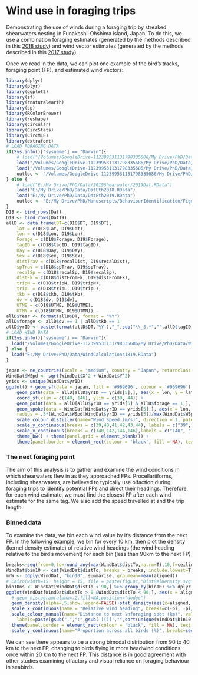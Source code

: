 # Wind use in foraging trips

Demonstrating the use of winds during a foraging trip by streaked shearwaters nesting in Funakoshi-Ohshima island, Japan. To do this, we use a combination foraging estimates (generated by the methods described in this [2018 study](https://journals.plos.org/plosone/article?id=10.1371/journal.pone.0254454)) and wind vector estimates (generated by the methods described in this [2017 study](https://www.science.org/doi/10.1126/sciadv.1700097)).

Once we read in the data, we can plot one example of the bird's tracks, foraging point (FP), and estimated wind vectors:

```r
library(dplyr)
library(plyr)
library(ggplot2)
library(sf)
library(rnaturalearth)
library(sp)
library(RColorBrewer)
library(reshape)
library(circular)
library(CircStats)
library(CircMLE)
library(extrafont)
# LOAD FORAGING DATA
if(Sys.info()['sysname'] == "Darwin"){
    # load("/Volumes/GoogleDrive-112399531131798335686/My Drive/PhD/Data/2019Shearwater/2019Dat.RData")
    load("/Volumes/GoogleDrive-112399531131798335686/My Drive/PhD/Data/DatEth2018.RData")
    load("/Volumes/GoogleDrive-112399531131798335686/My Drive/PhD/Data/DatEth2019.RData")
    outloc <- "/Volumes/GoogleDrive-112399531131798335686/My Drive/PhD/Manuscripts/BehaviourIdentification/Figures/"
} else {
    # load("E:/My Drive/PhD/Data/2019Shearwater/2019Dat.RData")
    load("E:/My Drive/PhD/Data/DatEth2018.RData")
    load("E:/My Drive/PhD/Data/DatEth2019.RData")
    outloc <- "E:/My Drive/PhD/Manuscripts/BehaviourIdentification/Figures/"
}
D18 <- bind_rows(Dat)
D19 <- bind_rows(Dat19)
allD <- data.frame(DT=c(D18$DT, D19$DT),
    lat = c(D18$Lat, D19$Lat),
    lon = c(D18$Lon, D19$Lon),
    Forage = c(D18$Forage, D19$Forage),
    tagID = c(D18$tagID, D19$tagID),
    Day = c(D18$Day, D19$Day),
    Sex = c(D18$Sex, D19$Sex),
    distTrav = c(D18$recalDist, D19$recalDist),
    spTrav = c(D18$spTrav, D19$spTrav),
    recalSp = c(D18$recalSp, D19$recalSp),
    distFk = c(D18$distFromFk, D19$distFromFk),
    tripN = c(D18$tripN, D19$tripN),
    tripL = c(D18$tripL, D19$tripL),
    tkb = c(D18$tkb, D19$tkb),
    dv = c(D18$dv, D19$dv),
    UTME = c(D18$UTME, D19$UTME),
    UTMN = c(D18$UTMN, D19$UTMN))
allD$Year <- format(allD$DT, format = "%Y")
allD$forage <- allD$dv == 1 | allD$tkb == 1
allD$yrID <- paste(format(allD$DT,'%Y'),"_",sub("\\_S.*","",allD$tagID),sep="")
# LOAD WIND DATA
if(Sys.info()['sysname'] == "Darwin"){
  load("/Volumes/GoogleDrive-112399531131798335686/My Drive/PhD/Data/WindCalculations1819.RData")
} else {
  load("E:/My Drive/PhD/Data/WindCalculations1819.RData")
}
```

```r
japan <- ne_countries(scale = "medium", country = "Japan", returnclass = "sf")
WindDat$WSpd <- sqrt(WindDat$X^2 + WindDat$Y^2)
yrids <- unique(WindDat$yrID)
ggplot() + geom_sf(data = japan, fill = '#969696', colour = '#969696') +
    geom_path(data = allD[allD$yrID == yrids[5],], aes(x = lon, y = lat)) +
    coord_sf(xlim = c(140, 146), ylim = c(39, 44)) +
    geom_point(data = allD[allD$yrID == yrids[5] & allD$forage == 1,], aes(x = lon, y = lat), pch = 21, fill = "deepskyblue") + # nolint
    geom_spoke(data = WindDat[WindDat$yrID == yrids[5],], aes(x = lon, y = lat, colour = WSpd, angle = WHead), arrow = arrow(length = unit(0.05,"inches")),
    radius = .5*(WindDat$WSpd[WindDat$yrID == yrids[5]]/max(WindDat$WSpd[WindDat$yrID == yrids[5]]))) +
    scale_colour_distiller(name="Wind Speed (m/s)", direction = 1, palette = "YlOrRd") +
    scale_y_continuous(breaks = c(39,40,41,42,43,44), labels = c("39","40","41","42","43","44"), name = paste("Latitude (","\u00b0N",")", sep = "")) +
    scale_x_continuous(breaks = c(140,142,144,146),labels = c("140", "142", "144", "146"), name = paste("Longitude (","\u00b0E",")", sep = "")) +
    theme_bw() + theme(panel.grid = element_blank()) +
    theme(panel.border = element_rect(colour = 'black', fill = NA), text = element_text(face="plain",size = 12), axis.text = element_text(size = 12))
```

### The next foraging point

The aim of this analysis is to gather and examine the wind conditions in which shearwaters flew in as they approached FPs. Procellariiforms, including shearwaters, are believed to typically use olfaction during foraging trips to identify potential FPs and direct their headings. Therefore, for each wind estimate, we must find the closest FP after each wind estimate for the same tag. We also add the speed travelled at and the trip length.

### Binned data

To examine the data, we bin each wind value by it's distance from the next FP. In the following example, we bin for every 10 km, then plot the density (kernel density estimate) of relative wind headings (the wind heading relative to the bird's movement) for each bin (less than 90km to the next FP)

```r
breaks<-seq(from=0,to=round_any(max(WindDat$distTo,na.rm=T),10,f=ceiling),by=10)
WindDat$bin10 <- cut(WindDat$distTo, breaks = breaks, include.lowest=T,right=F)
mnW <- ddply(WindDat, "bin10", summarise, grp.mean=mean(aligned))
# Cairo(width=15, height = 15, file = paste(figLoc,"DistRelDensity.svg",sep=""),type="svg", bg = "transparent", dpi = 300, units="in")
bin10ns <- WindDat[WindDat$distTo < 90,] %>% group_by(bin10) %>% dplyr::summarise(length(unique(yrID)))
ggplot(WindDat[WindDat$distTo > 0 &WindDat$distTo < 90,], aes(x = aligned, colour = bin10)) +#max(WindDat$distTo),], aes(x = aligned, colour = bin10)) +
  # geom_histogram(alpha=.2,fill=NA,position="dodge")
  geom_density(alpha=.5,show.legend=FALSE)+stat_density(aes(x=aligned, colour=bin10), size=1.1, geom="line",position="identity") +
  scale_x_continuous(name = "Relative wind heading", breaks=c(-pi, -pi/2, 0, pi/2, pi), labels=c("Tail","Side","Head","Side","Tail")) + ylab("") + theme_bw() + theme(panel.grid = element_blank()) +
  scale_colour_manual(name="Distance to next \nforaging spot (km)", values = rev(brewer.pal(9,"Blues")),
    labels=paste(gsub(",",":",gsub('[[)]',"",sort(unique(WindDat$bin10[WindDat$distTo < 90])))),", (", as.character(unlist(bin10ns[,2])),")",sep="")) +
  theme(panel.border = element_rect(colour = 'black', fill = NA), text = element_text(size = 12), axis.text = element_text(size = 12)) + 
  scale_y_continuous(name="Proportion across all birds (%)", breaks=seq(0,0.6,.1),labels=seq(0,60,10))
```

We can see there appears to be a strong bimodal distribution from 90 to 40 km to the next FP, changing to birds flying in more headwind conditions once within 20 km to the next FP. This distance is in good agreement with other studies examining olfactory and visual reliance on foraging behaviour in seabirds.